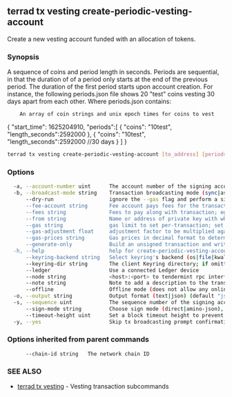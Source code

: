 ## terrad tx vesting create-periodic-vesting-account

Create a new vesting account funded with an allocation of tokens.

### Synopsis

A sequence of coins and period length in seconds. Periods are sequential, in that the duration of of a period only starts at the end of the previous period. The duration of the first period starts upon account creation. For instance, the following periods.json file shows 20 "test" coins vesting 30 days apart from each other.
		Where periods.json contains:

		An array of coin strings and unix epoch times for coins to vest
{ 
	"start_time": 1625204910,
	"periods":[
		{
			"coins": "10test",
			"length_seconds":2592000
		},
		{
			"coins": "10test",
			"length_seconds":2592000 //30 days
		}
	]
}


```sh Terrad
terrad tx vesting create-periodic-vesting-account [to_address] [periods_json_file] [flags]
```

### Options

```sh Terrad
  -a, --account-number uint      The account number of the signing account (offline mode only)
  -b, --broadcast-mode string    Transaction broadcasting mode (sync|async|block) (default "sync")
      --dry-run                  ignore the --gas flag and perform a simulation of a transaction, but don't broadcast it (when enabled, the local Keybase is not accessible)
      --fee-account string       Fee account pays fees for the transaction instead of deducting from the signer
      --fees string              Fees to pay along with transaction; eg: 10uatom
      --from string              Name or address of private key with which to sign
      --gas string               gas limit to set per-transaction; set to "auto" to calculate sufficient gas automatically (default 200000)
      --gas-adjustment float     adjustment factor to be multiplied against the estimate returned by the tx simulation; if the gas limit is set manually this flag is ignored  (default 1)
      --gas-prices string        Gas prices in decimal format to determine the transaction fee (e.g. 0.1uatom)
      --generate-only            Build an unsigned transaction and write it to STDOUT (when enabled, the local Keybase is not accessible)
  -h, --help                     help for create-periodic-vesting-account
      --keyring-backend string   Select keyring's backend (os|file|kwallet|pass|test|memory) (default "os")
      --keyring-dir string       The client Keyring directory; if omitted, the default 'home' directory will be used
      --ledger                   Use a connected Ledger device
      --node string              <host>:<port> to tendermint rpc interface for this chain (default "tcp://localhost:26657")
      --note string              Note to add a description to the transaction (previously --memo)
      --offline                  Offline mode (does not allow any online functionality
  -o, --output string            Output format (text|json) (default "json")
  -s, --sequence uint            The sequence number of the signing account (offline mode only)
      --sign-mode string         Choose sign mode (direct|amino-json), this is an advanced feature
      --timeout-height uint      Set a block timeout height to prevent the tx from being committed past a certain height
  -y, --yes                      Skip tx broadcasting prompt confirmation
```

### Options inherited from parent commands

```
      --chain-id string   The network chain ID
```

### SEE ALSO

* [terrad tx vesting](terrad_tx_vesting.md)	 - Vesting transaction subcommands


